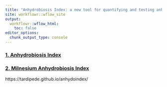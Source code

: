 ```yaml
---
title: "Anhydrobiosis Index: a new tool for quantifying and testing anhydrobiotis performance in tardigrades"
site: workflowr::wflow_site
output:
  workflowr::wflow_html:
    toc: false
editor_options:
  chunk_output_type: console
---
```


### [1. Anhydrobiosis Index](1.Anhydrobiosis_Index.html)
### [2. Milnesium Anhydrobiosis Index](2.Milnesium_anhydrobiosis.html)


https://tardipede.github.io/anhydoindex/

